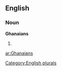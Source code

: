 
==English==

===Noun===
'''Ghanaians'''

# {{plural of|[[Ghanaian]]}}

[[Category:English plurals]]

[[ar:Ghanaians]]